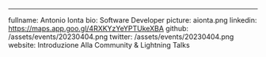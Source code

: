 ---
fullname: Antonio Ionta
bio: Software Developer
picture: aionta.png
linkedin: https://maps.app.goo.gl/4RXKYzYeYPTUkeXBA
github: /assets/events/20230404.png
twitter: /assets/events/20230404.png
website: Introduzione Alla Community & Lightning Talks